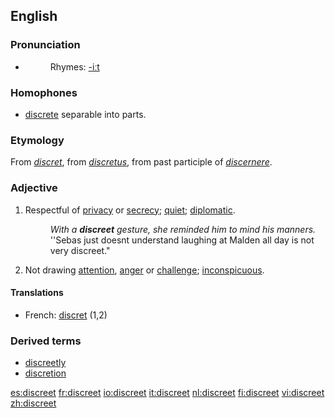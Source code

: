==English==

===Pronunciation===
*{{audio|en-us-discreet.ogg|Audio (US)}}
*:Rhymes: [[Rhymes:English:-iːt|-iːt]]

===Homophones===
*[[discrete]] separable into parts.

===Etymology===
From {{OF.}} ''[[discret]]'', from {{L.}} ''[[discretus]]'', from past participle of ''[[discernere]]''.

===Adjective===
{{en-adj}}
# Respectful of [[privacy]] or [[secrecy]]; [[quiet]]; [[diplomatic]]. 
#:''With a '''discreet''' gesture, she reminded him to mind his manners.''
#:''Sebas just doesnt understand laughing at Malden all day is not very discreet."
# Not drawing [[attention]], [[anger]] or [[challenge]]; [[inconspicuous]].

====Translations====
{{top}}
*French: [[discret]] (1,2)
{{bottom}}

===Derived terms===
*[[discreetly]]
*[[discretion]]

[[es:discreet]]
[[fr:discreet]]
[[io:discreet]]
[[it:discreet]]
[[nl:discreet]]
[[fi:discreet]]
[[vi:discreet]]
[[zh:discreet]]